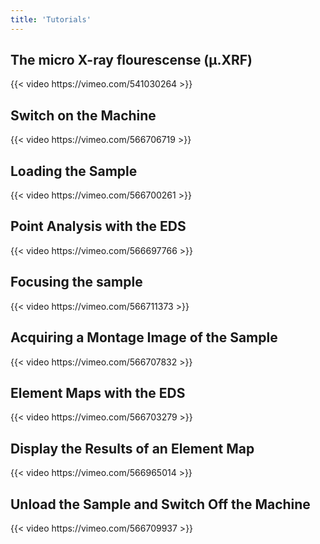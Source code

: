 ```yaml
---
title: 'Tutorials'
---
```


## The micro X-ray flourescense (µ.XRF)
{{< video https://vimeo.com/541030264 >}}

## Switch on the Machine
{{< video https://vimeo.com/566706719 >}}

## Loading the Sample
{{< video https://vimeo.com/566700261 >}}

## Point Analysis with the EDS
{{< video https://vimeo.com/566697766 >}}

## Focusing the sample
{{< video https://vimeo.com/566711373 >}}

## Acquiring a Montage Image of the Sample
{{< video https://vimeo.com/566707832 >}}

## Element Maps with the EDS
{{< video https://vimeo.com/566703279 >}}

## Display the Results of an Element Map
{{< video https://vimeo.com/566965014 >}}

## Unload the Sample and Switch Off the Machine
{{< video https://vimeo.com/566709937 >}}
  